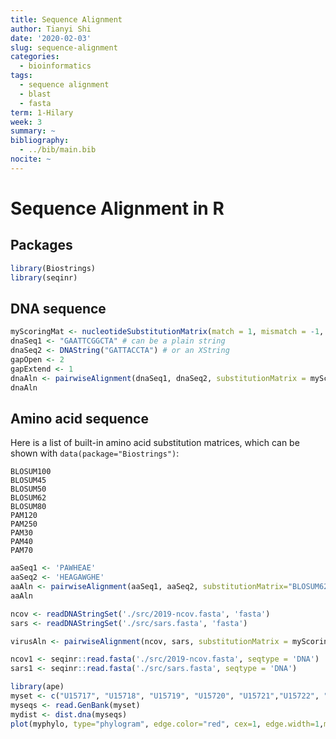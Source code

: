 ```yaml
---
title: Sequence Alignment
author: Tianyi Shi
date: '2020-02-03'
slug: sequence-alignment
categories:
  - bioinformatics
tags:
  - sequence alignment
  - blast
  - fasta
term: 1-Hilary
week: 3
summary: ~
bibliography:
  - ../bib/main.bib
nocite: ~
---
```


# Sequence Alignment in R

## Packages

```r
library(Biostrings)
library(seqinr)
```


## DNA sequence

```r
myScoringMat <- nucleotideSubstitutionMatrix(match = 1, mismatch = -1, baseOnly = TRUE)
dnaSeq1 <- "GAATTCGGCTA" # can be a plain string
dnaSeq2 <- DNAString("GATTACCTA") # or an XString
gapOpen <- 2
gapExtend <- 1
dnaAln <- pairwiseAlignment(dnaSeq1, dnaSeq2, substitutionMatrix = myScoringMat, gapOpening = gapOpen, gapExtension = gapExtend, type = 'global', scoreOnly=FALSE)   
dnaAln
```


## Amino acid sequence 

Here is a list of built-in amino acid substitution matrices, which can be shown with `data(package="Biostrings")`:

```{}
BLOSUM100
BLOSUM45
BLOSUM50
BLOSUM62
BLOSUM80
PAM120
PAM250
PAM30
PAM40
PAM70
```

```r
aaSeq1 <- 'PAWHEAE'
aaSeq2 <- 'HEAGAWGHE'
aaAln <- pairwiseAlignment(aaSeq1, aaSeq2, substitutionMatrix="BLOSUM62", gapOpening=gapOpen, gapExtension=gapExtend, type='global', scoreOnly=FALSE)
aaAln
```


```r
ncov <- readDNAStringSet('./src/2019-ncov.fasta', 'fasta')
sars <- readDNAStringSet('./src/sars.fasta', 'fasta')
```

```r
virusAln <- pairwiseAlignment(ncov, sars, substitutionMatrix = myScoringMat, gapOpening = gapOpen, gapExtension = gapExtend, type = 'global', scoreOnly=FALSE)
```

```r
ncov1 <- seqinr::read.fasta('./src/2019-ncov.fasta', seqtype = 'DNA')
sars1 <- seqinr::read.fasta('./src/sars.fasta', seqtype = 'DNA')
```

```r
library(ape)
myset <- c("U15717", "U15718", "U15719", "U15720", "U15721","U15722", "U15723", "U15724")
myseqs <- read.GenBank(myset)
mydist <- dist.dna(myseqs)
plot(myphylo, type="phylogram", edge.color="red", cex=1, edge.width=1,main="(A) Phylogram")
```






